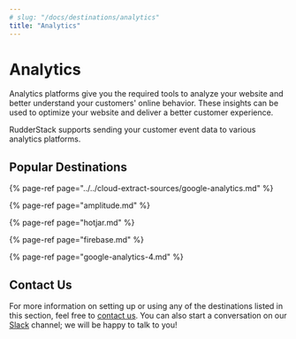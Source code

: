 ```yaml
---
# slug: "/docs/destinations/analytics"
title: "Analytics"
---
```


# Analytics

Analytics platforms give you the required tools to analyze your website and better understand your customers' online behavior. These insights can be used to optimize your website and deliver a better customer experience.

RudderStack supports sending your customer event data to various analytics platforms.

## Popular Destinations

{% page-ref page="../../cloud-extract-sources/google-analytics.md" %}

{% page-ref page="amplitude.md" %}

{% page-ref page="hotjar.md" %}

{% page-ref page="firebase.md" %}

{% page-ref page="google-analytics-4.md" %}

## Contact Us

For more information on setting up or using any of the destinations listed in this section, feel free to [contact us](mailto:%20docs@rudderstack.com). You can also start a conversation on our [Slack](https://rudderstack.com/join-rudderstack-slack-community) channel; we will be happy to talk to you!
